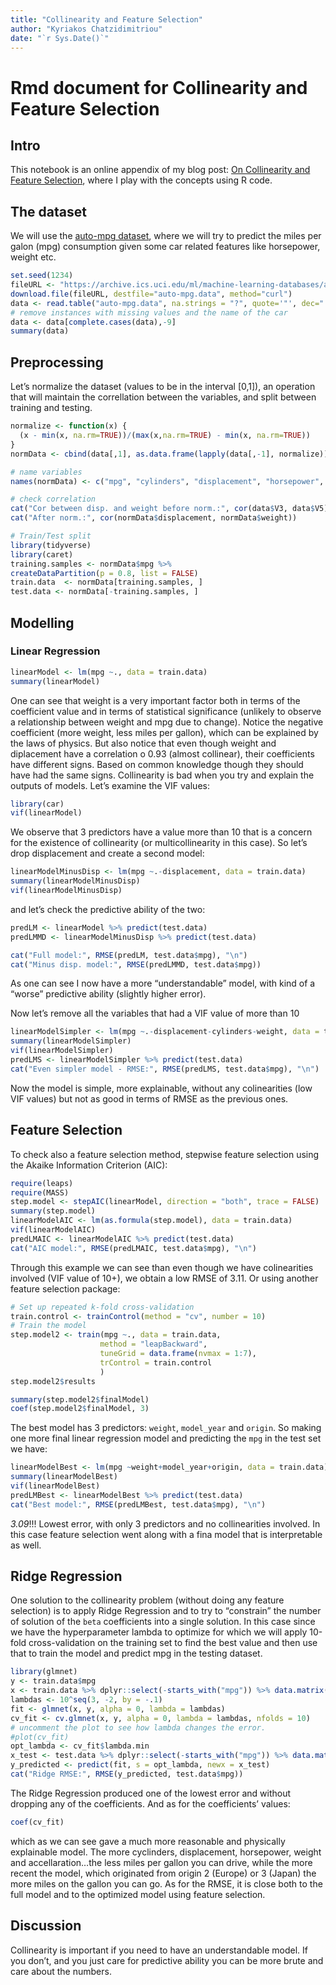 ```yaml
---
title: "Collinearity and Feature Selection"
author: "Kyriakos Chatzidimitriou"
date: "`r Sys.Date()`"
---
```


# Rmd document for Collinearity and Feature Selection

## Intro

This notebook is an online appendix of my blog post: [On Collinearity and Feature Selection](http://kyrcha.info/2019/03/22/on-collinearity-and-feature-selection), where I play with the concepts using R code.

## The dataset

We will use the [auto-mpg dataset](https://archive.ics.uci.edu/ml/datasets/auto+mpg), where we will try to predict the miles per galon (mpg) consumption given some car related features like horsepower, weight etc.

```R
set.seed(1234)
fileURL <- "https://archive.ics.uci.edu/ml/machine-learning-databases/auto-mpg/auto-mpg.data"
download.file(fileURL, destfile="auto-mpg.data", method="curl")
data <- read.table("auto-mpg.data", na.strings = "?", quote='"', dec=".", header=F)
# remove instances with missing values and the name of the car
data <- data[complete.cases(data),-9]
summary(data)
```

## Preprocessing

Let's normalize the dataset (values to be in the interval [0,1]), an operation that will maintain the correllation between the variables, and split between training and testing.

```R
normalize <- function(x) {
  (x - min(x, na.rm=TRUE))/(max(x,na.rm=TRUE) - min(x, na.rm=TRUE))
}
normData <- cbind(data[,1], as.data.frame(lapply(data[,-1], normalize)))

# name variables
names(normData) <- c("mpg", "cylinders", "displacement", "horsepower", "weight", "acceleration", "model_year", "origin")

# check correlation
cat("Cor between disp. and weight before norm.:", cor(data$V3, data$V5), "\n")
cat("After norm.:", cor(normData$displacement, normData$weight))

# Train/Test split
library(tidyverse)
library(caret)
training.samples <- normData$mpg %>%
createDataPartition(p = 0.8, list = FALSE)
train.data  <- normData[training.samples, ]
test.data <- normData[-training.samples, ]
```

## Modelling

### Linear Regression

```r
linearModel <- lm(mpg ~., data = train.data)
summary(linearModel)
```

One can see that weight is a very important factor both in terms of the coefficient value and in terms of statistical significance (unlikely to observe a relationship between weight and mpg due to change). Notice the negative coefficient (more weight, less miles per gallon), which can be explained by the laws of physics. But also notice that even though weight and diplacement have a correlation o 0.93 (almost collinear), their coefficients have different signs. Based on common knowledge though they should have had the same signs. Collinearity is bad when you try and explain the outputs of models. Let's examine the VIF values:

```r
library(car)
vif(linearModel)
```

We observe that 3 predictors have a value more than 10 that is a concern for the existence of collinearity (or multicollinearity in this case). So let's drop displacement and create a second model:

```r
linearModelMinusDisp <- lm(mpg ~.-displacement, data = train.data)
summary(linearModelMinusDisp)
vif(linearModelMinusDisp)
```

and let's check the predictive ability of the two:

```r
predLM <- linearModel %>% predict(test.data)
predLMMD <- linearModelMinusDisp %>% predict(test.data)

cat("Full model:", RMSE(predLM, test.data$mpg), "\n")
cat("Minus disp. model:", RMSE(predLMMD, test.data$mpg))
```

As one can see I now have a more "understandable" model, with kind of a "worse" predictive ability (slightly higher error).

Now let's remove all the variables that had a VIF value of more than 10

```R
linearModelSimpler <- lm(mpg ~.-displacement-cylinders-weight, data = train.data)
summary(linearModelSimpler)
vif(linearModelSimpler)
predLMS <- linearModelSimpler %>% predict(test.data)
cat("Even simpler model - RMSE:", RMSE(predLMS, test.data$mpg), "\n")
```

Now the model is simple, more explainable, without any colinearities (low VIF values) but not as good in terms of RMSE as the previous ones.

## Feature Selection

To check also a feature selection method, stepwise feature selection using the Akaike Information Criterion (AIC):

```r
require(leaps)
require(MASS)
step.model <- stepAIC(linearModel, direction = "both", trace = FALSE)
summary(step.model)
linearModelAIC <- lm(as.formula(step.model), data = train.data)
vif(linearModelAIC)
predLMAIC <- linearModelAIC %>% predict(test.data)
cat("AIC model:", RMSE(predLMAIC, test.data$mpg), "\n")
```

Through this example we can see than even though we have colinearities involved (VIF value of 10+), we obtain a low RMSE of 3.11. Or using another feature selection package:

```r
# Set up repeated k-fold cross-validation
train.control <- trainControl(method = "cv", number = 10)
# Train the model
step.model2 <- train(mpg ~., data = train.data,
                    method = "leapBackward", 
                    tuneGrid = data.frame(nvmax = 1:7),
                    trControl = train.control
                    )
step.model2$results
```

```r
summary(step.model2$finalModel)
coef(step.model2$finalModel, 3)
```

The best model has 3 predictors: `weight`, `model_year` and `origin`. So making one more final linear regression model and predicting the `mpg` in the test set we have:

```r
linearModelBest <- lm(mpg ~weight+model_year+origin, data = train.data)
summary(linearModelBest)
vif(linearModelBest)
predLMBest <- linearModelBest %>% predict(test.data)
cat("Best model:", RMSE(predLMBest, test.data$mpg), "\n")
```

*3.09*!!! Lowest error, with only 3 predictors and no collinearities involved. In this case feature selection went along with a fina model that is interpretable as well.

## Ridge Regression

One solution to the collinearity problem (without doing any feature selection) is to apply Ridge Regression and to try to "constrain" the number of solution of the `beta` coefficients into a single solution. In this case since we have the hyperparameter lambda to optimize for which we will apply 10-fold cross-validation on the training set to find the best value and then use that to train the model and predict mpg in the testing dataset.

```r
library(glmnet)
y <- train.data$mpg
x <- train.data %>% dplyr::select(-starts_with("mpg")) %>% data.matrix()
lambdas <- 10^seq(3, -2, by = -.1)
fit <- glmnet(x, y, alpha = 0, lambda = lambdas)
cv_fit <- cv.glmnet(x, y, alpha = 0, lambda = lambdas, nfolds = 10)
# uncomment the plot to see how lambda changes the error.
#plot(cv_fit)
opt_lambda <- cv_fit$lambda.min
x_test <- test.data %>% dplyr::select(-starts_with("mpg")) %>% data.matrix()
y_predicted <- predict(fit, s = opt_lambda, newx = x_test)
cat("Ridge RMSE:", RMSE(y_predicted, test.data$mpg))
```

The Ridge Regression produced one of the lowest error and without dropping any of the coefficients. And as for the coefficients' values:

```r
coef(cv_fit)
```

which as we can see gave a much more reasonable and physically explainable model. The more cyclinders, displacement, horsepower, weight and accellaration...the less miles per gallon you can drive, while the more recent the model, which originated from origin 2 (Europe) or 3 (Japan) the more miles on the gallon you can go. As for the RMSE, it is close both to the full model and to the optimized model using feature selection.

## Discussion

Collinearity is important if you need to have an understandable model. If you don't, and you just care for predictive ability you can be more brute and care about the numbers.
